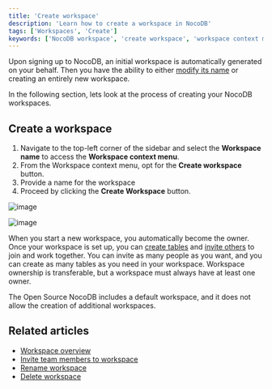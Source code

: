 ```yaml
---
title: 'Create workspace'
description: 'Learn how to create a workspace in NocoDB'
tags: ['Workspaces', 'Create']
keywords: ['NocoDB workspace', 'create workspace', 'workspace context menu', 'workspace owner', 'workspace collaboration', 'workspace actions', 'default workspace']
---
```


Upon signing up to NocoDB, an initial workspace is automatically generated on your behalf.
Then you have the ability to either [modify its name](/workspaces/actions-on-workspace#rename-workspace) or creating an entirely new workspace.

In the following section, lets look at the process of creating your NocoDB workspaces.

## Create a workspace

1. Navigate to the top-left corner of the sidebar and select the **Workspace name** to access the **Workspace context menu**.
2. From the Workspace context menu, opt for the **Create workspace** button.
3. Provide a name for the workspace 
4. Proceed by clicking the **Create Workspace** button.
  
![image](/img/v2/workspace/workspace-create.png)  
  
![image](/img/v2/workspace/workspace-create-2.png)  


When you start a new workspace, you automatically become the owner. 
Once your workspace is set up, you can [create tables](/tables/create-table) and [invite others](/workspaces/workspace-collaboration) to join and work together. 
You can invite as many people as you want, and you can create as many tables as you need in your workspace. Workspace ownership is transferable, but a workspace must always have at least one owner. 

<Callout type="info">
The Open Source NocoDB includes a default workspace, and it does not allow the creation of additional workspaces.
</Callout>


## Related articles
- [Workspace overview](/workspaces/workspace-overview)
- [Invite team members to workspace](/workspaces/workspace-collaboration)
- [Rename workspace](/workspaces/actions-on-workspace#rename-workspace)
- [Delete workspace](/workspaces/actions-on-workspace#delete-workspace)